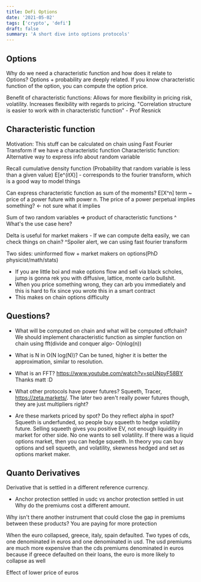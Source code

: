 ```yaml
---
title: DeFi Options
date: '2021-05-02'
tags: ['crypto', 'defi']
draft: false
summary: 'A short dive into options protocols'
---
```


## Options

Why do we need a characteristic function and how does it relate to Options?
Options + probability are deeply related. If you know characteristic function of the option, you can compute the option price.

Benefit of characteristic functions: Allows for more flexibility in pricing risk, volatility. Increases flexibility with regards to pricing.
"Correlation structure is easier to work with in characteristic function" - Prof Resnick

## Characteristic function

Motivation: This stuff can be calculated on chain using Fast Fourier Transform if we have a characteristic function
Characteristic function: Alternative way to express info about random variable

Recall cumulative density function (Probability that random variable is less than a given value)
E[e^(itX)] - corresponds to the fourier transform, which is a good way to model things

Can express characteristic function as sum of the moments? E[X^n] term ~ price of a power future with power n.
The price of a power perpetual implies something? <- not sure what it implies

Sum of two random variables => product of characteristic functions
^ What's the use case here?

Delta is useful for market makers - If we can compute delta easily, we can check things on chain?
^Spoiler alert, we can using fast fourier transform

Two sides: uninformed flow + market makers on options(PhD physicist/math/stats)

- If you are little boi and make options flow and sell via black scholes, jump is gonna rek you with diffusive, lattice, monte carlo bullshit.
- When you price something wrong, they can arb you immediately and this is hard to fix since you wrote this in a smart contract
- This makes on chain options difficulty

## Questions?

- What will be computed on chain and what will be computed offchain?
  We should implement characteristic function as simpler function on chain using fft(divide and conquer algo- O(nlog(n))

- What is N in O(N log(N))?
  Can be tuned, higher it is better the approximation, similar to resolution.

- What is an FFT?
  https://www.youtube.com/watch?v=spUNpyF58BY
  Thanks matt :D

- What other protocols have power futures?
  Squeeth, Tracer, https://zeta.markets/. The later two aren't really power futures though, they are just multipliers right?

- Are these markets priced by spot? Do they reflect alpha in spot?
  Squeeth is underfunded, so people buy squeeth to hedge volatility future. Selling squeeth gives you positive EV, not enough liquidity in market for other side. No one wants to sell volatility. If there was a liquid options market, then you can hedge squeeth. In theory you can buy options and sell squeeth, and volatility, skewness hedged and set as options market maker.

## Quanto Derivatives

Derivative that is settled in a different reference currency.

- Anchor protection settled in usdc vs anchor protection settled in ust
  Why do the premiums cost a different amount.

Why isn't there another instrument that could close the gap in premiums between these products?
You are paying for more protection

When the euro collapsed, greece, italy, spain defaulted. Two types of cds, one denominated in euros and one denominated in usd. The usd premiums are much more expensive than the cds premiums denominated in euros because if greece defaulted on their loans, the euro is more likely to collapse as well

Effect of lower price of euros
